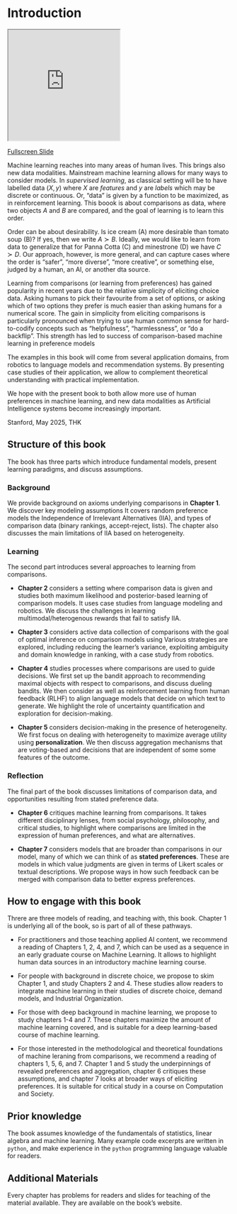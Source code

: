 # Introduction {.unnumbered #sec-intro}

::: {.content-visible when-format="html"}

<iframe
  src="https://web.stanford.edu/class/cs329h/slides/1.introduction/#/"
  style="width:50%; height:250px;"
></iframe>
[Fullscreen Slide](https://web.stanford.edu/class/cs329h/slides/1.introduction/#/){.btn .btn-outline-primary .btn role="button"}

:::

Machine learning reaches into many areas of human lives. This brings also new data modalities. Mainstream machine learning allows for many ways to consider models. In *supervised learning*, as classical setting will be to have labelled data $(X, y)$ where $X$ are *features* and $y$ are *labels* which may be discrete or continuous. Or, "data" is given by a function to be maximized, as in reinforcement learning. This boook is about comparisons as data, where two objects $A$ and $B$ are compared, and the goal of learning is to learn this order. 

Order can be about desirability. Is ice cream (A) more desirable than tomato soup (B)? If yes, then we write $A \succ B$. Ideally, we would like to learn from data to generalize that for Panna Cotta (C) and minestrone (D) we have $C \succ D$. Our approach, however, is more general, and can capture cases where the order is "safer", "more diverse", "more creative", or something else, judged by a human, an AI, or another dta source.

Learning from comparisons (or learning from preferences) has gained popularity in recent years due to the relative simplicity of eliciting choice data. Asking humans to pick their favourite  from a set of options, or asking which of two options they prefer is much easier than asking humans for a numerical score. The gain in simplicity from eliciting comparisons is particularly pronounced when trying to use human common sense for hard-to-codify concepts such as "helpfulness", "harmlessness", or "do a backflip". This strength has led to success of comparison-based machine learning in preference models 

The examples in this book will come from several application domains, from robotics to language models and recommendation systems. By presenting case studies of their application, we allow to complement theoretical understanding with practical implementation.

We hope with the present book to both allow more use of human preferences in machine learning, and new data modalities as Artificial Intelligence systems become increasingly important.

Stanford, May 2025, THK

## Structure of this book
The book has three parts which introduce fundamental models, present learning paradigms, and discuss assumptions.

### Background 
We provide background on axioms underlying comparisons in **Chapter 1**. We discover key modeling assumptions It covers random preference models the Independence of Irrelevant Alternatives (IIA), and types of comparison data (binary rankings, accept-reject, lists). The chapter also discusses the main limitations of IIA based on heterogeneity.

### Learning
The second part introduces several approaches to learning from comparisons.

-   **Chapter 2** considers a setting where comparison data is given and studies both maximum likelihood and posterior-based learning of comparison models. It uses case studies from language modeling and robotics. We discuss the challenges in learning multimodal/heterogenous rewards that fail to satisfy IIA.

-   **Chapter 3** considers active data collection of comparisons with the goal of optimal inference on comparison models using  Various strategies are explored, including reducing the learner's variance, exploiting ambiguity and domain knowledge in ranking, with a case study from robotics.

-   **Chapter 4** studies processes where comparisons are used to guide decisions. We first set up the bandit approach to recommending maximal objects with respect to comparisons, and discuss dueling bandits. We then consider as well as reinforcement learning from human feedback (RLHF) to align language models that decide on which text to generate. We highlight the role of uncertainty quantification and exploration for decision-making.

-   **Chapter 5** considers decision-making in the presence of heterogeneity. We first focus on dealing with heterogeneity to maximize average utility using **personalization**. We then discuss aggregation mechanisms that are voting-based and decisions that are independent of some some features of the outcome.

### Reflection
The final part of the book discusses limitations of comparison data, and opportunities resulting from stated preference data.

-   **Chapter 6** critiques machine learning from comparisons. It takes different disciplinary lenses, from social psychology, philosophy, and critical studies, to highlight where comparisons are limited in the expression of human preferences, and what are alternatives.

-   **Chapter 7** considers models that are broader than comparisons in our model, many of which we can think of as **stated preferences**. These are models in which value judgments are given in terms of Likert scales or textual descriptions. We propose ways in how such feedback can be merged with comparison data to better express preferences.

## How to engage with this book
Threre are three models of reading, and teaching with, this book. Chapter 1 is underlying all of the book, so is part of all of these pathways. 

 - For practitioners and those teaching applied AI content, we recommend a reading of Chapters 1, 2, 4, and 7, which can be used as a sequence in an early graduate course on Machine Learning. It allows to highlight human data sources in an introductory machine learning course.

 - For people with background in discrete choice, we propose to skim Chapter 1, and study Chapters 2 and 4. These studies allow readers to integrate machine learning in their studies of discrete choice, demand models, and Industrial Organization.

 - For those with deep background in machine learning, we propose to study chapters 1-4 and 7. These chapters maximize the amount of machine learning covered, and is suitable for a deep learning-based course of machine learning.

 - For those interested in the methodological and theoretical foundations of machine leraning from comparisons, we recommend a reading of chapters 1, 5, 6, and 7. Chapter 1 and 5 study the underpinnings of revealed preferences and aggregation, chapter 6 critiques these assumptions, and chapter 7 looks at broader ways of eliciting preferences. It is suitable for critical study in a course on Computation and Society. 

## Prior knowledge
The book assumes knowledge of the fundamentals of statistics, linear algebra and machine learning. Many example code excerpts are written in `python`, and make experience in the `python` programming language valuable for readers.

## Additional Materials
Every chapter has problems for readers and slides for teaching of the material available. They are available on the book's website.
